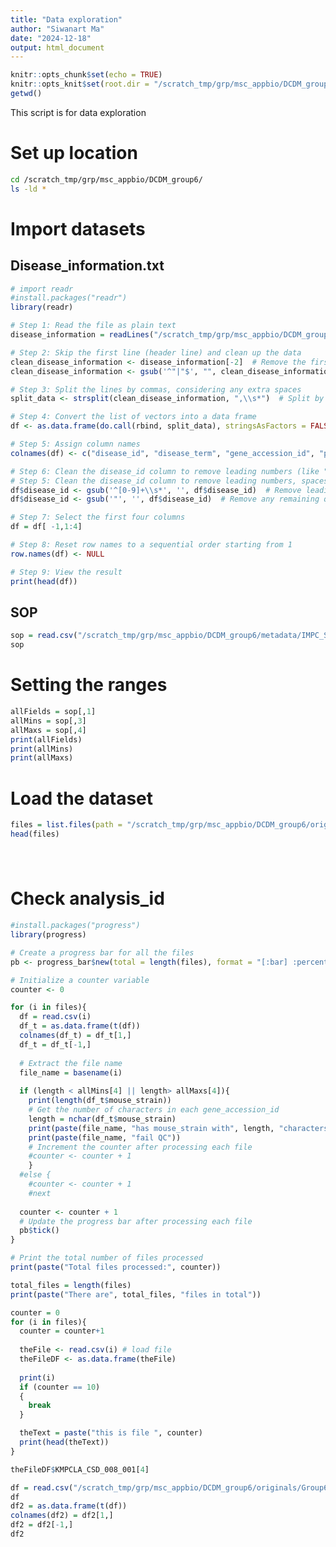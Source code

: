 ```yaml
---
title: "Data exploration"
author: "Siwanart Ma"
date: "2024-12-18"
output: html_document
---
```


```r
knitr::opts_chunk$set(echo = TRUE)
knitr::opts_knit$set(root.dir = "/scratch_tmp/grp/msc_appbio/DCDM_group6/")
getwd()
```

This script is for data exploration

# Set up location
```bash
cd /scratch_tmp/grp/msc_appbio/DCDM_group6/
ls -ld *
```
# Import datasets
## Disease_information.txt
```r
# import readr
#install.packages("readr")
library(readr)

# Step 1: Read the file as plain text
disease_information = readLines("/scratch_tmp/grp/msc_appbio/DCDM_group6/metadata/Disease_information.txt")

# Step 2: Skip the first line (header line) and clean up the data
clean_disease_information <- disease_information[-2]  # Remove the first line (extra line)
clean_disease_information <- gsub('^"|"$', "", clean_disease_information)  # Remove leading/trailing quotes

# Step 3: Split the lines by commas, considering any extra spaces
split_data <- strsplit(clean_disease_information, ",\\s*")  # Split by comma followed by optional spaces

# Step 4: Convert the list of vectors into a data frame
df <- as.data.frame(do.call(rbind, split_data), stringsAsFactors = FALSE)

# Step 5: Assign column names
colnames(df) <- c("disease_id", "disease_term", "gene_accession_id", "phenodigm_score")

# Step 6: Clean the disease_id column to remove leading numbers (like "2", "3", etc.)
# Step 5: Clean the disease_id column to remove leading numbers, spaces, and quotes
df$disease_id <- gsub('^[0-9]+\\s*', '', df$disease_id)  # Remove leading numbers and spaces
df$disease_id <- gsub('"', '', df$disease_id)  # Remove any remaining quotes

# Step 7: Select the first four columns
df = df[ -1,1:4]

# Step 8: Reset row names to a sequential order starting from 1
row.names(df) <- NULL

# Step 9: View the result
print(head(df))

```
## SOP
```r
sop = read.csv("/scratch_tmp/grp/msc_appbio/DCDM_group6/metadata/IMPC_SOP.csv")
sop
```

# Setting the ranges
```r
allFields = sop[,1]
allMins = sop[,3]
allMaxs = sop[,4]
print(allFields)
print(allMins)
print(allMaxs)
```

# Load the dataset
```r
files = list.files(path = "/scratch_tmp/grp/msc_appbio/DCDM_group6/originals/Group6/data", pattern = "*.csv", full.names = TRUE, recursive = FALSE)
head(files)
```
# 
```r

```

# Check analysis_id
```r
#install.packages("progress")
library(progress)

# Create a progress bar for all the files
pb <- progress_bar$new(total = length(files), format = "[:bar] :percent :elapsed", clear = FALSE)

# Initialize a counter variable
counter <- 0

for (i in files){
  df = read.csv(i)
  df_t = as.data.frame(t(df))
  colnames(df_t) = df_t[1,]
  df_t = df_t[-1,]
  
  # Extract the file name
  file_name = basename(i)
  
  if (length < allMins[4] || length> allMaxs[4]){
    print(length(df_t$mouse_strain))
    # Get the number of characters in each gene_accession_id
    length = nchar(df_t$mouse_strain)
    print(paste(file_name, "has mouse_strain with", length, "characters"))
    print(paste(file_name, "fail QC")) 
    # Increment the counter after processing each file
    #counter <- counter + 1
    }
  #else {
    #counter <- counter + 1
    #next
  
  counter <- counter + 1
  # Update the progress bar after processing each file
  pb$tick()
}

# Print the total number of files processed
print(paste("Total files processed:", counter))
```

```r
total_files = length(files)
print(paste("There are", total_files, "files in total"))

counter = 0
for (i in files){
  counter = counter+1
  
  theFile <- read.csv(i) # load file
  theFileDF <- as.data.frame(theFile)
    
  print(i)
  if (counter == 10)
  {
    break
  }

  theText = paste("this is file ", counter)
  print(head(theText))
}
```

```r
theFileDF$KMPCLA_CSD_008_001[4]
```

```r
df = read.csv("/scratch_tmp/grp/msc_appbio/DCDM_group6/originals/Group6/data/000991fbw0onirg.csv")
df
df2 = as.data.frame(t(df))
colnames(df2) = df2[1,]
df2 = df2[-1,]
df2
```

